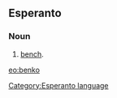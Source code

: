 ==Esperanto==
===Noun===
# [[bench]].

[[eo:benko]]
[[Category:Esperanto language]]
{{Universala Vortaro}}